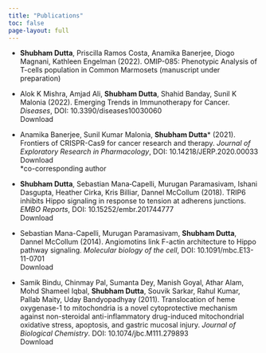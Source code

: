 ```yaml
---
title: "Publications"
toc: false
page-layout: full
---
```


- **Shubham Dutta**, Priscilla Ramos Costa, Anamika Banerjee, Diogo Magnani, Kathleen Engelman (2022). OMIP-085: Phenotypic Analysis of T-cells population in Common Marmosets (manuscript under preparation)

- Alok K Mishra, Amjad Ali, **Shubham Dutta**, Shahid Banday, Sunil K Malonia (2022). Emerging Trends in Immunotherapy for Cancer. *Diseases*, DOI: [10.3390/diseases10030060](https://doi.org/10.3390/diseases10030060){target="_blank" style="text-decoration: none"}<br>
[Download](files/Immunotherapy.pdf){target="_blank" style="text-decoration: none"}

- Anamika Banerjee, Sunil Kumar Malonia, **Shubham Dutta*** (2021).
Frontiers of CRISPR-Cas9 for cancer research and therapy. *Journal of Exploratory Research in Pharmacology*, DOI: [10.14218/JERP.2020.00033](https://dx.doi.org/10.14218/JERP.2020.00033){target="_blank" style="text-decoration: none"}<br> [Download](files/CRISPR.pdf){target="_blank" style="text-decoration: none"}<br>
*co-corresponding author

- **Shubham Dutta**, Sebastian Mana‐Capelli, Murugan Paramasivam, Ishani Dasgupta, Heather Cirka, Kris Billiar, Dannel McCollum (2018). TRIP6 inhibits Hippo signaling in response to tension at adherens junctions. *EMBO Reports*, DOI: [10.15252/embr.201744777](https://doi.org/10.15252/embr.201744777){target="_blank" style="text-decoration: none"}<br>
[Download](files/TRIP6.pdf){target="_blank" style="text-decoration: none"}

- Sebastian Mana-Capelli, Murugan Paramasivam, **Shubham Dutta**, Dannel McCollum (2014). Angiomotins link F-actin architecture to Hippo pathway signaling. *Molecular biology of the cell*, DOI: [10.1091/mbc.E13-11-0701](https://dx.doi.org/10.1091%2Fmbc.E13-11-0701){target="_blank" style="text-decoration: none"}<br>
[Download](files/AMOT.pdf){target="_blank" style="text-decoration: none"}

- Samik Bindu, Chinmay Pal, Sumanta Dey, Manish Goyal, Athar Alam, Mohd Shameel Iqbal, **Shubham Dutta**, Souvik Sarkar, Rahul Kumar, Pallab Maity, Uday Bandyopadhyay (2011). Translocation of heme oxygenase-1 to mitochondria is a novel cytoprotective mechanism against non-steroidal anti-inflammatory drug-induced mitochondrial oxidative stress, apoptosis, and gastric mucosal injury. *Journal of Biological Chemistry*. DOI: [10.1074/jbc.M111.279893](https://doi.org/10.1074/jbc.m111.279893){target="_blank" style="text-decoration: none"}<br>
[Download](files/HO1.pdf){target="_blank" style="text-decoration: none"}